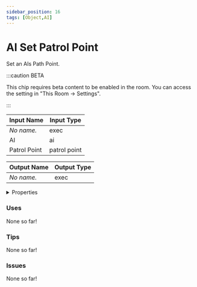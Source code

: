 ```yaml
---
sidebar_position: 16
tags: [Object,AI]
---
```


# AI Set Patrol Point

Set an AIs Path Point.

:::caution BETA

This chip requires beta content to be enabled in the room. You can access the setting in "This Room -> Settings".

:::


<EsbSvg />

| Input Name | Input Type |
|-----------|-----------|
| *No name.* | exec |
| AI | ai |
| Patrol Point | patrol point |

| Output Name | Output Type |
|-----------|-----------|
| *No name.* | exec |


<details>
  <summary>Properties</summary>
  <div>
    <div>
    <table>
      <thead>
        <tr>
          <th>Is beta required?</th>
          <th>✅</th>
        </tr>
        <tr>
          <th>Is this chip a trolling risk?</th>
          <th>❌</th>
        </tr>
        <tr>
          <th>Chip UUID</th>
          <th>6370b8d9-8c72-4e6b-a623-acb7202a3110</th>
        </tr>
      </thead>
    </table>
    </div>
  </div>
</details>

### Uses

None so far!

### Tips

None so far!

### Issues

None so far!